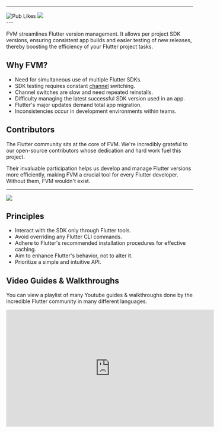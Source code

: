 
<MainHeading />

---

<div className="buttons-row">
  <GithubStartButton />
  <Spacer />
  <Link href="https://pub.dev/packages/fvm">
    <img alt="Pub Likes" src="https://img.shields.io/pub/likes/fvm?style=for-the-badge&logo=flutter&logoColor=%2358CDFA&label=Pub%20Likes&labelColor=white&color=%2358CDFA"/>

  </Link>
  <Spacer />
  <Link href="https://github.com/leoafarias/fvm/graphs/contributors">
    <img src="https://img.shields.io/github/all-contributors/leoafarias/fvm?style=for-the-badge" />
  </Link>
  <Spacer />
  <TwitterButton />
</div>
---

FVM streamlines Flutter version management. It allows per project SDK versions, ensuring consistent app builds and easier testing of new releases, thereby boosting the efficiency of your Flutter project tasks.

## Why FVM?

- Need for simultaneous use of multiple Flutter SDKs.
- SDK testing requires constant [channel](https://github.com/flutter/flutter/wiki/Flutter-build-release-channels) switching.
- Channel switches are slow and need repeated reinstalls.
- Difficulty managing the latest successful SDK version used in an app.
- Flutter's major updates demand total app migration.
- Inconsistencies occur in development environments within teams.

## Contributors

The Flutter community sits at the core of FVM. We're incredibly grateful to our open-source contributors whose dedication and hard work fuel this project.

Their invaluable participation helps us develop and manage Flutter versions more efficiently, making FVM a crucial tool for every Flutter developer. Without them, FVM wouldn't exist.

---

<a href="https://github.com/leoafarias/fvm/graphs/contributors">
  <img src="https://contrib.rocks/image?repo=leoafarias/fvm" />
</a>

## Principles

- Interact with the SDK only through Flutter tools.
- Avoid overriding any Flutter CLI commands.
- Adhere to Flutter's recommended installation procedures for effective caching.
- Aim to enhance Flutter's behavior, not to alter it.
- Prioritize a simple and intuitive API.

## Video Guides & Walkthroughs

You can view a playlist of many Youtube guides & walkthroughs done by the incredible Flutter community in many different languages.

<iframe
  width="560"
  height="315"
  src="https://www.youtube.com/embed/videoseries?list=PLVnlSO6aQelAAddOFQVJNoaRGZ1mMsj2Q"
  title="YouTube video player"
  frameBorder="0"
  allow="accelerometer; autoplay; clipboard-write; encrypted-media; gyroscope; picture-in-picture"
  allowFullScreen
></iframe>
